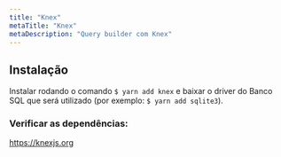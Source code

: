 ```yaml
---
title: "Knex"
metaTitle: "Knex"
metaDescription: "Query builder com Knex"
---
```


## Instalação

Instalar rodando o comando `$ yarn add knex` e baixar o driver do Banco SQL que será utilizado (por exemplo: `$ yarn add sqlite3`).

### Verificar as dependências:
https://knexjs.org